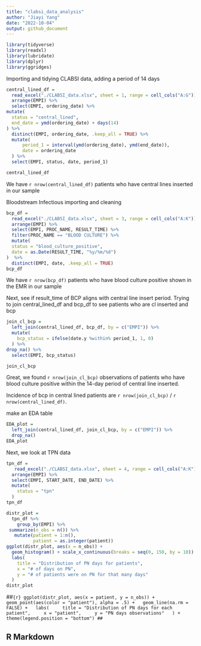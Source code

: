 ```yaml
---
title: "clabsi_data_analysis"
author: "Jiayi Yang"
date: "2022-10-04"
output: github_document
---
```


```r
library(tidyverse)
library(readxl)
library(lubridate)
library(dplyr)
library(ggridges)
```

Importing and tidying CLABSI data, adding a period of 14 days

```r
central_lined_df =
  read_excel("./CLABSI_data.xlsx", sheet = 1, range = cell_cols("A:G")) %>% 
  arrange(EMPI) %>% 
  select(EMPI, ordering_date) %>% 
mutate(
  status = "central_lined",
  end_date = ymd(ordering_date) + days(14)
) %>% 
  distinct(EMPI, ordering_date, .keep_all = TRUE) %>% 
  mutate(
      period_1 = interval(ymd(ordering_date), ymd(end_date)),
      date = ordering_date
  ) %>% 
  select(EMPI, status, date, period_1) 

central_lined_df
```
We have `r nrow(central_lined_df)` patients who have central lines inserted in our sample

Bloodstream Infectious importing and cleaning
```r
bcp_df =
  read_excel("./CLABSI_data.xlsx", sheet = 3, range = cell_cols("A:K")) %>% 
  arrange(EMPI) %>% 
  select(EMPI, PROC_NAME, RESULT_TIME) %>% 
  filter(PROC_NAME == "BLOOD CULTURE") %>% 
  mutate(
  status = "blood_culture_positive",
  date = as.Date(RESULT_TIME, "%y/%m/%d")
)  %>% 
  distinct(EMPI, date, .keep_all = TRUE)
bcp_df
```

We have `r nrow(bcp_df)` patients who have blood culture positive shown in the EMR in our sample

Next, see if result_time of BCP aligns with central line insert period.
Trying to join central_lined_df and bcp_df to see patients who are cl inserted and bcp
```r
join_cl_bcp =
  left_join(central_lined_df, bcp_df, by = c("EMPI")) %>%
  mutate(
    bcp_status = ifelse(date.y %within% period_1, 1, 0)
  ) %>%    
drop_na() %>% 
  select(EMPI, bcp_status)

join_cl_bcp
```



Great, we found `r nrow(join_cl_bcp)` observations of patients who have blood culture positive within the 14-day period of central line inserted. 

Incidence of bcp in central lined patients are `r nrow(join_cl_bcp)` / `r nrow(central_lined_df)`.


make an EDA table
```r
EDA_plot =
  left_join(central_lined_df, join_cl_bcp, by = c("EMPI")) %>% 
  drop_na()
EDA_plot
```


Next, we look at TPN data
```r
tpn_df =
   read_excel("./CLABSI_data.xlsx", sheet = 4, range = cell_cols("A:K")) %>% 
  arrange(EMPI) %>% 
  select(EMPI, START_DATE, END_DATE) %>% 
  mutate(
    status = "tpn"
  )
tpn_df
```
```r

distr_plot = 
  tpn_df %>% 
    group_by(EMPI) %>% 
 summarize(n_obs = n()) %>% 
   mutate(patient = 1:n(),
          patient = as.integer(patient))
ggplot(distr_plot, aes(x = n_obs)) +
  geom_histogram() + scale_x_continuous(breaks = seq(0, 150, by = 10)) + scale_y_continuous(breaks = seq(0, 40, by = 2)) +
  labs(
    title = "Distribution of PN days for patients",
    x = "# of days on PN",
    y = "# of patients were on PN for that many days"
  ) 
distr_plot


```
##```{r}
ggplot(distr_plot, aes(x = patient, y = n_obs)) + 
  geom_point(aes(color = "patient"), alpha = .5) +
  geom_line(na.rm = FALSE) +
  labs(
    title = "Distribution of PN days for each patient",
    x = "patient",
    y = "PN days observations"
  ) + 
    theme(legend.position = "bottom")
##```

## R Markdown
